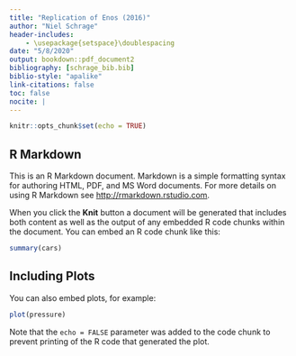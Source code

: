 ```yaml
---
title: "Replication of Enos (2016)"
author: "Niel Schrage"
header-includes:
    - \usepackage{setspace}\doublespacing
date: "5/8/2020"
output: bookdown::pdf_document2
bibliography: [schrage_bib.bib]
biblio-style: "apalike"
link-citations: false
toc: false
nocite: |
---
```


```r
knitr::opts_chunk$set(echo = TRUE)
```

## R Markdown

This is an R Markdown document. Markdown is a simple formatting syntax for authoring HTML, PDF, and MS Word documents. For more details on using R Markdown see <http://rmarkdown.rstudio.com>.

When you click the **Knit** button a document will be generated that includes both content as well as the output of any embedded R code chunks within the document. You can embed an R code chunk like this:

```r
summary(cars)
```

## Including Plots

You can also embed plots, for example:

```r
plot(pressure)
```

Note that the `echo = FALSE` parameter was added to the code chunk to prevent printing of the R code that generated the plot.
